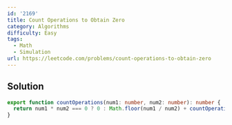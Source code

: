 ```yaml
---
id: '2169'
title: Count Operations to Obtain Zero
category: Algorithms
difficulty: Easy
tags:
  - Math
  - Simulation
url: https://leetcode.com/problems/count-operations-to-obtain-zero
---
```


## Solution

```typescript filename="solution.ts" copy
export function countOperations(num1: number, num2: number): number {
  return num1 * num2 === 0 ? 0 : Math.floor(num1 / num2) + countOperations(num2, num1 % num2);
}
```
